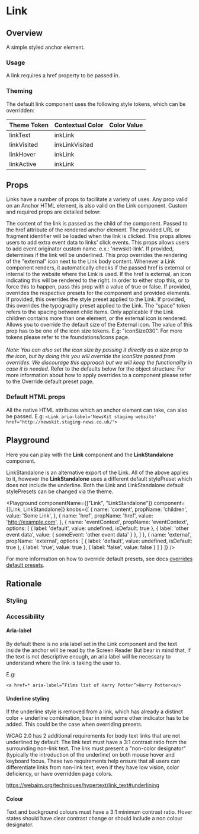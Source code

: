


# Link

## Overview

A simple styled anchor element.

### Usage

A link requires a href property to be passed in.

### Theming

The default link component uses the following style tokens, which can be overridden:

| Theme Token | Contextual Color | Color Value                               |
| ----------- | --------------- | ----------------------------------------- |
| linkText    | inkLink          | <TextBoxSwatch themeColor="inkLink"/>      |
| linkVisited | inkLinkVisited     | <TextBoxSwatch themeColor="inkLinkVisited"/> |
| linkHover   | inkLink         | <TextBoxSwatch themeColor="inkLink"/>     |
| linkActive  | inkLink        | <TextBoxSwatch themeColor="inkLink"/>    |

## Props

Links have a number of props to facilitate a variety of uses. Any prop valid on an Anchor HTML element, is also valid on the Link component. Custom and required props are detailed below:

<LegacyBlock marginTop="sizing040">
  <Prop name="children" type="string" required>
    The content of the link is passed as the child of the component.
  </Prop>
  <Prop name="href" type="string" required>
    Passed to the href attribute of the rendered anchor element. The provided
    URL or fragment identifier will be loaded when the link is clicked.
  </Prop>
  <Prop name="eventContext" type="object">
    This props allows users to add extra event data to links' click events.
  </Prop>
  <Prop name="eventOriginator" type="string" default='link'>
    This props allows users to add event originator custom name. e.x.: 'newskit-link'.
  </Prop>
  <Prop name="noUnderline" type="boolean">
    If provided, determines if the link will be underlined.
  </Prop>
  <Prop name="external" type="boolean">
    This prop overrides the rendering of the "external" icon next to the Link body content.
    Whenever a Link component renders, it automatically checks if the passed href is external or internal to the website where the Link is used.
    If the href is external, an icon indicating this will be rendered to the right.
    In order to either stop this, or to force this to happen, pass this prop with a value of true or false.
  </Prop>
  <Prop name="overrides" type="object">
    If provided, overrides the respective presets for the component and provided elements.
    <Prop name="stylePreset" type="string" default="linkInline">
      If provided, this overrides the style preset applied to the Link.
    </Prop>
    <Prop name="typographyPreset" type="string" default="undefined">
      If provided, this overrides the typography preset applied to the Link.
    </Prop>
    <Prop name="space" type="SizingKeys">
     The "space" token refers to the spacing between child items. Only applicable if the Link children contains more than one element, or the external icon is rendered.
    </Prop>
    <Prop name="externalIcon" type="object">
      <Prop name="size" type="IconSizeKeys">
        Allows you to override the default size of the External icon. The value of this prop has to be one of the icon size tokens.
        E.g: "iconSize030". For more tokens please refer to the <Link href="/foundations/icons">foundations/icons page</Link>.
        <br />
        <br />
        <i>Note: You can also set the icon size by passing it directly as a size prop to the icon,
        but by doing this you will override the iconSize passed from overrides.
        We discourage this approach but we will keep the functionality
        in case it is needed.</i>
      </Prop>
    </Prop>
       Refer to the defaults below for the object structure:
       <CodeFromDefaultPresets componentName="link" />
      For more information about how to apply overrides to a component please refer to the <Link href="/theming/override-default-presets">Override default preset</Link> page.
  </Prop>

  ### Default HTML props
  All the native HTML attributes which an anchor element can take, can also be passed.
  E.g:  ```<Link aria-label='NewsKit staging website' href="http://newskit.staging-news.co.uk/">```


</LegacyBlock>

## Playground

Here you can play with the <b>Link</b> component and the <b>LinkStandalone</b> component.

LinkStandalone is an alternative export of the Link.
All of the above applies to it, however the <b>LinkStandalone</b> uses a different default stylePreset which does not include the underline.
Both the Link and LinkStandalone default stylePresets can be changed via the theme.

<Playground
  componentName={["Link", "LinkStandalone"]}
  component={[Link, LinkStandalone]}
  knobs={[
    {
      name: 'content',
      propName: 'children',
      value: 'Some Link',
    },
    {
      name: 'href',
      propName: 'href',
      value: 'http://example.com',
    },
    {
      name: 'eventContext',
      propName: 'eventContext',
      options: [
          {
            label: 'default',
            value: undefined,
            isDefault: true
          },
          {
            label: 'other event data',
            value: {
              someEvent: 'other event data'
            }
          },
        ]
    },
    {
      name: 'external',
      propName: 'external',
      options: [
          {
            label: 'default',
            value: undefined,
            isDefault: true
          },
          {
            label: 'true',
            value: true
          },
          {
            label: 'false',
            value: false
          }
        ]
    }
  ]}
/>

For more information on how to override default presets, see docs [overrides default presets](/theming/default-presets/override-individual-components).

## Rationale

### Styling

### Accessibility

#### Aria-label
By default there is no aria label set in the Link component and the text inside the anchor will be read by the Screen Reader
But bear in mind that, if the text is not descriptive enough, an aria label will be necessary to understand where the link is taking the user to.

E.g:
  ```
  <a href=* aria-label=”Films list of Harry Potter”>Harry Potter<a/>
  ```

#### Underline styling
If the underline style is removed from a link, which has already a distinct color + underline combination, bear in mind some other indicator has to be added.
This could be the case when overriding presets.

WCAG 2.0 has 2 additional requirements for body text links that are not underlined by default:
The link text must have a 3:1 contrast ratio from the surrounding non-link text.
The link must present a "non-color designator" (typically the introduction of the underline) on both mouse hover and keyboard focus.
These two requirements help ensure that all users can differentiate links from non-link text, even if they have low vision, color deficiency, or have overridden page colors.

https://webaim.org/techniques/hypertext/link_text#underlining

#### Colour

Text and background colours must have a 3:1 minimum contrast ratio.
Hover states should have clear contrast change or should include a non colour designator.

